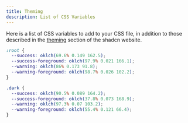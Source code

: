 ```yaml
---
title: Theming
description: List of CSS Variables
---
```


Here is a list of CSS variables to add to your CSS file, in addition to those described in the [theming](https://ui.shadcn.com/docs/theming) section of the shadcn website.

```css title="app/globals.css"
:root {
  --success: oklch(69.6% 0.149 162.5);
  --success-foreground: oklch(97.9% 0.021 166.1);
  --warning: oklch(86% 0.173 91.8);
  --warning-foreground: oklch(98.7% 0.026 102.2);
}

.dark {
  --success: oklch(90.5% 0.089 164.2);
  --success-foreground: oklch(37.8% 0.073 168.9);
  --warning: oklch(97.3% 0.07 103.2);
  --warning-foreground: oklch(55.4% 0.121 66.4);
}
```
